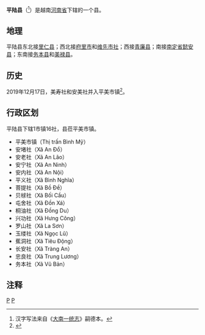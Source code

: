 {{Dablink|关于同名县份，参见：'''[[平陆县_(消歧义)|平陆县 (消歧义)]]'''。}}
{{Infobox Settlement
|name                   = 平陆县
|settlement_type        = 县
|official_name          = 
|other_name             = 
|native_name            = {{lang|vi|Huyện Bình Lục}}
|nickname               = 
|motto                  = 
|image_skyline          = 
|imagesize              = 
|image_caption          = 
|image_flag             = 
|flag_size              = 
|image_seal             = 
|seal_size              = 
|image_shield           = 
|shield_size            = 
|image_blank_emblem     = 
|blank_emblem_size      = 
|image_map              = {{Infobox mapframe|frame-width=250|zoom=10}}
|mapsize                = 
|map_caption            = 
|image_map1             = 
|mapsize1               = 
|map_caption1           = 
|pushpin_map            = Vietnam
|pushpin_label_position = bottom
|pushpin_map_caption    = 
|pushpin_map1           = 
|pushpin_label_position1= 
|pushpin_map_caption1   = 
|subdivision_type       = 国家
|subdivision_name       = {{flag|Vietnam}}
|subdivision_type1      = [[越南行政区划|省]]
|subdivision_name1      = [[河南省_(越南)|河南省]]
|subdivision_type2      = 行政区划
|subdivision_name2      = 1市镇16社
|subdivision_type3      = 
|subdivision_name3      = 
|seat_type              = 县莅
|seat                   = {{link-vi|平美市镇|Bình Mỹ (thị trấn)}}
|government_type        = 
|leader_title           = 
|leader_name            = 
|leader_title1          = 
|leader_name1           = 
|established_title      = 
|established_date       = 
|area_magnitude         = 
|unit_pref              = 
|area_footnotes         = 
|area_total_km2         = 154.9
|area_land_km2          = 
|area_water_km2         = 
|area_water_percent     = 
|area_urban_km2         = 
|area_metro_km2         = 
|population_as_of       = 2013年
|population_footnotes   = 
|population_note        = 
|population_total       = 152800
|population_density_km2 = auto
|population_metro             = 
|population_density_metro_km2 = 
|population_urban             = 
|population_density_urban_km2 = 
|timezone               = [[越南标准时间|越南标准时间]]
|utc_offset             = +7
|elevation_footnotes    = 
|elevation_m            = 
|coor_type              = 
|coordinates            = 
|postal_code_type       = 
|postal_code            = 
|area_code              = 
|website                = [http://binhluc.hanam.gov.vn 平陆县电子信息门户网站]
|footnotes              = 
}}
'''平陆县'''（{{vie|v='''Huyện Bình Lục'''|hn=縣平陸}}<ref>汉字写法来自《[[大南一统志|大南一统志]]》嗣德本。</ref>）是越南[[河南省_(越南)|河南省]]下辖的一个县。

==地理==
平陆县东北接[[里仁县|里仁县]]；西北接[[府里市|府里市]]和[[维先市社|维先市社]]；西接[[青廉县|青廉县]]；南接[[南定省|南定省]][[懿安县|懿安县]]；东南接[[务本县|务本县]]和[[美禄县|美禄县]]。

==历史==
2019年12月17日，美寿社和安美社并入平美市镇<ref>{{Cite web |url=http://vanban.chinhphu.vn/portal/page/portal/chinhphu/hethongvanban?&mode=detail&document_id=198694 |title=Nghị quyết số 829/NQ-UBTVQH14 của ỦY BAN THƯỜNG VỤ QUỐC HỘI : Sắp xếp các đơn vị hành chính cấp huyện, cấp xã thuộc tỉnh Hà Nam |accessdate=2019-12-29 |archive-date=2019-12-29 |archive-url=https://web.archive.org/web/20191229114550/http://vanban.chinhphu.vn/portal/page/portal/chinhphu/hethongvanban |dead-url=no }}</ref>。

==行政区划==
平陆县下辖1市镇16社，县莅平美市镇。
*平美市镇（Thị trấn Bình Mỹ）
*安堵社（Xã An Đổ）
*安老社（Xã An Lão）
*安宁社（Xã An Ninh）
*安内社（Xã An Nội）
*平义社（Xã Bình Nghĩa）
*菩提社（Xã Bồ Đề）
*贝梂社（Xã Bối Cầu）
*屯舍社（Xã Đồn Xá）
*桐油社（Xã Đồng Du）
*兴功社（Xã Hưng Công）
*罗山社（Xã La Sơn）
*玉缕社（Xã Ngọc Lũ）
*蕉洞社（Xã Tiêu Động）
*长安社（Xã Tràng An）
*忠良社（Xã Trung Lương）
*务本社（Xã Vũ Bản）

==注释==
{{reflist}}

{{越南河南省行政区划}}
{{越南红河三角洲之县市镇区域划分}}

[[Category:越南县份|P]]
[[Category:河南省_(越南)|P]]